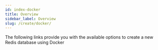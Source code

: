 ```yaml
---
id: index-docker
title: Overview
sidebar_label: Overview
slug: /create/docker/
---
```



The following links provide you with the available options to create a new Redis database using Docker

<div class="row">

<div class="col">
  <RedisCard
    title="Node.js, Nginx, Redis and Docker"
    description="How to build and run a Node.js application using Nginx, Docker and Redis"
    page="/create/docker/nodejs-nginx-redis"
  />
</div>

</div>

